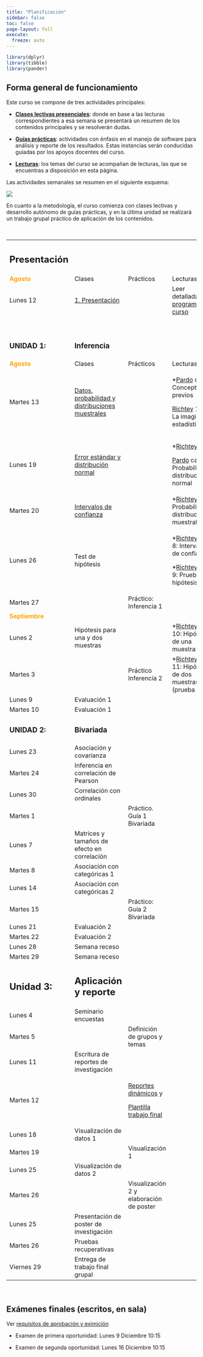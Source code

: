```yaml
---
title: "Planificación"
sidebar: false
toc: false
page-layout: full
execute:
  freeze: auto 
---
```


```r
library(dplyr)
library(tibble)
library(pander)
```

## Forma general de funcionamiento

Este curso se compone de tres actividades principales:

-   <i class="fas fa-chalkboard-teacher"></i> [**Clases lectivas presenciales**](): donde en base a las lecturas correspondientes a esa semana se presentará un resumen de los contenidos principales y se resolverán dudas.

-   <i class="fas fa-user-edit"></i> [**Guías prácticas**](): actividades con énfasis en el manejo de software para análisis y reporte de los resultados. Estas instancias serán conducidas guiadas por los apoyos docentes del curso.

-   <i class="fas fa-book-reader"></i> [**Lecturas**](): los temas del curso se acompañan de lecturas, las que se encuentras a disposición en esta página.

Las actividades semanales se resumen en el siguiente esquema:

![](images/paste-1.png)

En cuanto a la metodología, el curso comienza con clases lectivas y desarrollo autónomo de guías prácticas, y en la última unidad se realizará un trabajo grupal práctico de aplicación de los contenidos.

<br>

+----------------------------------------------+-----------------------------------------------------------------------------+-------------------------------------------------------------------------------------+---------------------------------------------------------------------------------------+
| ## Presentación                              |                                                                             |                                                                                     |                                                                                       |
+----------------------------------------------+-----------------------------------------------------------------------------+-------------------------------------------------------------------------------------+---------------------------------------------------------------------------------------+
| <font color="orange"> **Agosto** </font>     | <i class="fas fa-chalkboard-teacher"></i> Clases                            | <i class="fas fa-user-edit"></i> Prácticos                                          | <i class="fas fa-book-reader"></i> Lecturas                                           |
+----------------------------------------------+-----------------------------------------------------------------------------+-------------------------------------------------------------------------------------+---------------------------------------------------------------------------------------+
| Lunes 12                                     | [1. Presentación](/content/01-content.html)                                 |                                                                                     | Leer detalladamente [programa del curso](/syllabus.html)                              |
+----------------------------------------------+-----------------------------------------------------------------------------+-------------------------------------------------------------------------------------+---------------------------------------------------------------------------------------+
| <br>                                         | <br>                                                                        |                                                                                     |                                                                                       |
|                                              |                                                                             |                                                                                     |                                                                                       |
| ### UNIDAD 1:                                | ### Inferencia                                                              |                                                                                     |                                                                                       |
+----------------------------------------------+-----------------------------------------------------------------------------+-------------------------------------------------------------------------------------+---------------------------------------------------------------------------------------+
| <font color="orange"> **Agosto** </font>     | <i class="fas fa-chalkboard-teacher"></i> Clases                            | <i class="fas fa-user-edit"></i> Prácticos                                          | <i class="fas fa-book-reader"></i> Lecturas                                           |
+----------------------------------------------+-----------------------------------------------------------------------------+-------------------------------------------------------------------------------------+---------------------------------------------------------------------------------------+
| Martes 13                                    | [Datos, probabilidad y distribuciones muestrales](/content/02-content.html) |                                                                                     | \*[Pardo](/files/textos/Pardo.pdf) cap 2 Conceptos previos                            |
|                                              |                                                                             |                                                                                     |                                                                                       |
|                                              |                                                                             |                                                                                     | [Richtey](/files/textos/Ritchey.pdf) 1-21 : La imaginación estadística                |
+----------------------------------------------+-----------------------------------------------------------------------------+-------------------------------------------------------------------------------------+---------------------------------------------------------------------------------------+
| Lunes 19                                     | [Error estándar y distribución normal](/content/03-content.html)            |                                                                                     | \*[Richtey](/files/textos/Ritchey.pdf) cap 6                                          |
|                                              |                                                                             |                                                                                     |                                                                                       |
|                                              |                                                                             |                                                                                     | [Pardo](/files/textos/Pardo.pdf) cap 6 Probabilidad y distribución normal             |
+----------------------------------------------+-----------------------------------------------------------------------------+-------------------------------------------------------------------------------------+---------------------------------------------------------------------------------------+
| Martes 20                                    | [Intervalos de confianza](/content/04-content.html)                         |                                                                                     | \*[Richtey](/files/textos/Ritchey.pdf) cap 7 Probabilidad y distribuciones muestrales |
+----------------------------------------------+-----------------------------------------------------------------------------+-------------------------------------------------------------------------------------+---------------------------------------------------------------------------------------+
| Lunes 26                                     | Test de hipótesis                                                           |                                                                                     | \*[Richtey](/files/textos/Ritchey.pdf) cap 8: Intervalos de confianza                 |
|                                              |                                                                             |                                                                                     |                                                                                       |
|                                              |                                                                             |                                                                                     | \*[Richtey](/files/textos/Ritchey.pdf) cap 9: Prueba de hipótesis                     |
+----------------------------------------------+-----------------------------------------------------------------------------+-------------------------------------------------------------------------------------+---------------------------------------------------------------------------------------+
| Martes 27                                    |                                                                             | Práctico: Inferencia 1                                                              |                                                                                       |
+----------------------------------------------+-----------------------------------------------------------------------------+-------------------------------------------------------------------------------------+---------------------------------------------------------------------------------------+
| <font color="orange"> **Septiembre** </font> |                                                                             |                                                                                     |                                                                                       |
+----------------------------------------------+-----------------------------------------------------------------------------+-------------------------------------------------------------------------------------+---------------------------------------------------------------------------------------+
| Lunes 2                                      | Hipótesis para una y dos muestras                                           |                                                                                     | \*[Richtey](/files/textos/Ritchey.pdf) cap 10: Hipótesis de una muestra               |
+----------------------------------------------+-----------------------------------------------------------------------------+-------------------------------------------------------------------------------------+---------------------------------------------------------------------------------------+
| Martes 3                                     |                                                                             | Práctico Inferencia 2                                                               | \*[Richtey](/files/textos/Ritchey.pdf) cap 11: Hipótesis de dos muestras (prueba t)   |
+----------------------------------------------+-----------------------------------------------------------------------------+-------------------------------------------------------------------------------------+---------------------------------------------------------------------------------------+
| Lunes 9                                      | Evaluación 1                                                                |                                                                                     |                                                                                       |
+----------------------------------------------+-----------------------------------------------------------------------------+-------------------------------------------------------------------------------------+---------------------------------------------------------------------------------------+
| Martes 10                                    | Evaluación 1                                                                |                                                                                     |                                                                                       |
+----------------------------------------------+-----------------------------------------------------------------------------+-------------------------------------------------------------------------------------+---------------------------------------------------------------------------------------+
| ### UNIDAD 2:                                | ### Bivariada                                                               |                                                                                     |                                                                                       |
+----------------------------------------------+-----------------------------------------------------------------------------+-------------------------------------------------------------------------------------+---------------------------------------------------------------------------------------+
| Lunes 23                                     | Asociación y covarianza                                                     |                                                                                     |                                                                                       |
+----------------------------------------------+-----------------------------------------------------------------------------+-------------------------------------------------------------------------------------+---------------------------------------------------------------------------------------+
| Martes 24                                    | Inferencia en correlación de Pearson                                        |                                                                                     |                                                                                       |
+----------------------------------------------+-----------------------------------------------------------------------------+-------------------------------------------------------------------------------------+---------------------------------------------------------------------------------------+
| Lunes 30                                     | Correlación con ordinales                                                   |                                                                                     |                                                                                       |
+----------------------------------------------+-----------------------------------------------------------------------------+-------------------------------------------------------------------------------------+---------------------------------------------------------------------------------------+
| Martes 1                                     |                                                                             | Práctico. Guía 1 Bivariada                                                          |                                                                                       |
+----------------------------------------------+-----------------------------------------------------------------------------+-------------------------------------------------------------------------------------+---------------------------------------------------------------------------------------+
| Lunes 7                                      | Matrices y tamaños de efecto en correlación                                 |                                                                                     |                                                                                       |
+----------------------------------------------+-----------------------------------------------------------------------------+-------------------------------------------------------------------------------------+---------------------------------------------------------------------------------------+
| Martes 8                                     | Asociación con categóricas 1                                                |                                                                                     |                                                                                       |
+----------------------------------------------+-----------------------------------------------------------------------------+-------------------------------------------------------------------------------------+---------------------------------------------------------------------------------------+
| Lunes 14                                     | Asociación con categóricas 2                                                |                                                                                     |                                                                                       |
+----------------------------------------------+-----------------------------------------------------------------------------+-------------------------------------------------------------------------------------+---------------------------------------------------------------------------------------+
| Martes 15                                    |                                                                             | Práctico: Guía 2 Bivariada                                                          |                                                                                       |
+----------------------------------------------+-----------------------------------------------------------------------------+-------------------------------------------------------------------------------------+---------------------------------------------------------------------------------------+
| Lunes 21                                     | Evaluación 2                                                                |                                                                                     |                                                                                       |
+----------------------------------------------+-----------------------------------------------------------------------------+-------------------------------------------------------------------------------------+---------------------------------------------------------------------------------------+
| Martes 22                                    | Evaluación 2                                                                |                                                                                     |                                                                                       |
+----------------------------------------------+-----------------------------------------------------------------------------+-------------------------------------------------------------------------------------+---------------------------------------------------------------------------------------+
| Lunes 28                                     | Semana receso                                                               |                                                                                     |                                                                                       |
+----------------------------------------------+-----------------------------------------------------------------------------+-------------------------------------------------------------------------------------+---------------------------------------------------------------------------------------+
| Martes 29                                    | Semana receso                                                               |                                                                                     |                                                                                       |
+----------------------------------------------+-----------------------------------------------------------------------------+-------------------------------------------------------------------------------------+---------------------------------------------------------------------------------------+
| ## Unidad 3:                                 | ## Aplicación y reporte                                                     |                                                                                     |                                                                                       |
+----------------------------------------------+-----------------------------------------------------------------------------+-------------------------------------------------------------------------------------+---------------------------------------------------------------------------------------+
| Lunes 4                                      | Seminario encuestas                                                         |                                                                                     |                                                                                       |
+----------------------------------------------+-----------------------------------------------------------------------------+-------------------------------------------------------------------------------------+---------------------------------------------------------------------------------------+
| Martes 5                                     |                                                                             | Definición de grupos y temas                                                        |                                                                                       |
+----------------------------------------------+-----------------------------------------------------------------------------+-------------------------------------------------------------------------------------+---------------------------------------------------------------------------------------+
| Lunes 11                                     | Escritura de reportes de investigación                                      |                                                                                     |                                                                                       |
+----------------------------------------------+-----------------------------------------------------------------------------+-------------------------------------------------------------------------------------+---------------------------------------------------------------------------------------+
| Martes 12                                    |                                                                             | [Reportes dinámicos](/assignment/01-practico.html) y                                |                                                                                       |
|                                              |                                                                             |                                                                                     |                                                                                       |
|                                              |                                                                             | [Plantilla trabajo final](https://correlacional.netlify.app/assignment/09-practico) |                                                                                       |
+----------------------------------------------+-----------------------------------------------------------------------------+-------------------------------------------------------------------------------------+---------------------------------------------------------------------------------------+
| Lunes 18                                     | Visualización de datos 1                                                    |                                                                                     |                                                                                       |
+----------------------------------------------+-----------------------------------------------------------------------------+-------------------------------------------------------------------------------------+---------------------------------------------------------------------------------------+
| Martes 19                                    |                                                                             | Visualización 1                                                                     |                                                                                       |
+----------------------------------------------+-----------------------------------------------------------------------------+-------------------------------------------------------------------------------------+---------------------------------------------------------------------------------------+
| Lunes 25                                     | Visualización de datos 2                                                    |                                                                                     |                                                                                       |
+----------------------------------------------+-----------------------------------------------------------------------------+-------------------------------------------------------------------------------------+---------------------------------------------------------------------------------------+
| Martes 26                                    |                                                                             | Visualización 2 y elaboración de poster                                             |                                                                                       |
+----------------------------------------------+-----------------------------------------------------------------------------+-------------------------------------------------------------------------------------+---------------------------------------------------------------------------------------+
| Lunes 25                                     | Presentación de poster de investigación                                     |                                                                                     |                                                                                       |
+----------------------------------------------+-----------------------------------------------------------------------------+-------------------------------------------------------------------------------------+---------------------------------------------------------------------------------------+
| Martes 26                                    | Pruebas recuperativas                                                       |                                                                                     |                                                                                       |
+----------------------------------------------+-----------------------------------------------------------------------------+-------------------------------------------------------------------------------------+---------------------------------------------------------------------------------------+
| Viernes 29                                   | Entrega de trabajo final grupal                                             |                                                                                     |                                                                                       |
+----------------------------------------------+-----------------------------------------------------------------------------+-------------------------------------------------------------------------------------+---------------------------------------------------------------------------------------+

<br>

## Exámenes finales (escritos, en sala)

Ver [requisitos de aprobación y eximición](https://correlacional.netlify.app/syllabus#requisitos-de-aprobaci%C3%B3n)

-   Examen de primera oportunidad: Lunes 9 Diciembre 10:15

-   Examen de segunda oportunidad: Lunes 16 Diciembre 10:15